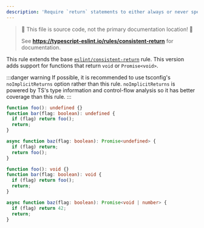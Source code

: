 ---
description: 'Require `return` statements to either always or never specify values.'
---


> 🛑 This file is source code, not the primary documentation location! 🛑
>
> See **https://typescript-eslint.io/rules/consistent-return** for documentation.

This rule extends the base [`eslint/consistent-return`](https://eslint.org/docs/rules/consistent-return) rule.
This version adds support for functions that return `void` or `Promise<void>`.

:::danger warning
If possible, it is recommended to use tsconfig's `noImplicitReturns` option rather than this rule. `noImplicitReturns` is powered by TS's type information and control-flow analysis so it has better coverage than this rule.
:::

<Tabs>
<TabItem value="❌ Incorrect">

```ts
function foo(): undefined {}
function bar(flag: boolean): undefined {
  if (flag) return foo();
  return;
}

async function baz(flag: boolean): Promise<undefined> {
  if (flag) return;
  return foo();
}
```

</TabItem>
<TabItem value="✅ Correct">

```ts
function foo(): void {}
function bar(flag: boolean): void {
  if (flag) return foo();
  return;
}

async function baz(flag: boolean): Promise<void | number> {
  if (flag) return 42;
  return;
}
```

</TabItem>
</Tabs>
